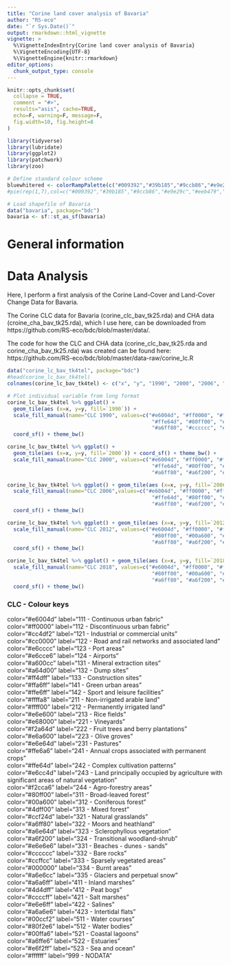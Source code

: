 ```yaml
---
title: "Corine land cover analysis of Bavaria"
author: "RS-eco"
date: "`r Sys.Date()`"
output: rmarkdown::html_vignette
vignette: >
  %\VignetteIndexEntry{Corine land cover analysis of Bavaria}
  %\VignetteEncoding{UTF-8}
  %\VignetteEngine{knitr::rmarkdown}
editor_options: 
  chunk_output_type: console
---
```


```r
knitr::opts_chunk$set(
  collapse = TRUE,
  comment = "#>",
  results="asis", cache=TRUE,
  echo=F, warning=F, message=F,
  fig.width=10, fig.height=8
)
```

```r
library(tidyverse)
library(lubridate)
library(ggplot2)
library(patchwork)
library(zoo)

# Define standard colour scheme
bluewhitered <- colorRampPalette(c("#009392","#39b185","#9ccb86","#e9e29c","#eeb479","#e88471","#cf597e"))(255)
#pie(rep(1,7),col=c("#009392","#39b185","#9ccb86","#e9e29c","#eeb479","#e88471","#cf597e"))
```

```r
# Load shapefile of Bavaria
data("bavaria", package="bdc")
bavaria <- sf::st_as_sf(bavaria)
```

# General information

<!--An analysis of the Euro-Codex data for Europe can be found here: https://www.dkrz.de/projekte-und-partner/HLRE-Projekte/focus/regionale-klimaprojektionen-fuer-europa
-->

# Data Analysis

Here, I perform a first analysis of the Corine Land-Cover and Land-Cover Change Data for Bavaria.

The Corine CLC data for Bavaria (corine_clc_bav_tk25.rda) and CHA data (croine_cha_bav_tk25.rda), which I use here, can be downloaded from https://github.com/RS-eco/bdc/blob/master/data/.

The code for how the CLC and CHA data (corine_clc_bav_tk25.rda and corine_cha_bav_tk25.rda) was created can be found here: https://github.com/RS-eco/bdc/blob/master/data-raw/corine_lc.R

```r
data("corine_lc_bav_tk4tel", package="bdc")
#head(corine_lc_bav_tk4tel)
colnames(corine_lc_bav_tk4tel) <- c("x", "y", "1990", "2000", "2006", "2012", "2018")

# Plot individual variable from long format
corine_lc_bav_tk4tel %>% ggplot() + 
  geom_tile(aes (x=x, y=y, fill=`1990`)) +
  scale_fill_manual(name="CLC 1990", values=c("#e6004d", "#ff0000", "#ffffa8", "#f2a64d", "#e6e64d",
                                               "#ffe64d", "#80ff00", "#00a600", "#4dff00", "#ccf24d",
                                               "#a6ff80", "#cccccc", "#a6a6ff", "#80f2e6")) + 
  coord_sf() + theme_bw()

corine_lc_bav_tk4tel %>% ggplot() + 
  geom_tile(aes (x=x, y=y, fill=`2000`)) + coord_sf() + theme_bw() + 
  scale_fill_manual(name="CLC 2000", values=c("#e6004d", "#ff0000", "#ffffa8", "#f2a64d", "#e6e64d",
                                               "#ffe64d", "#80ff00", "#00a600", "#4dff00", "#ccf24d",
                                               "#a6ff80", "#a6f200", "#cccccc", "#a6a6ff", "#80f2e6")) 

corine_lc_bav_tk4tel %>% ggplot() + geom_tile(aes (x=x, y=y, fill=`2006`)) +
  scale_fill_manual(name="CLC 2006",values=c("#e6004d", "#ff0000", "#ffffa8", "#f2a64d", "#e6e64d",
                                               "#ffe64d", "#80ff00", "#00a600", "#4dff00", "#ccf24d",
                                               "#a6ff80", "#a6f200", "#cccccc", "#a6a6ff", "#80f2e6")) + 
  coord_sf() + theme_bw()

corine_lc_bav_tk4tel %>% ggplot() + geom_tile(aes (x=x, y=y, fill=`2012`)) +
  scale_fill_manual(name="CLC 2012", values=c("#e6004d", "#ff0000", "#ffffa8", "#f2a64d", "#e6e64d",
                                               "#80ff00", "#00a600", "#4dff00", "#ccf24d",
                                               "#a6ff80", "#a6f200", "#cccccc", "#4d4dff", "#80f2e6")) + 
  coord_sf() + theme_bw()

corine_lc_bav_tk4tel %>% ggplot() + geom_tile(aes (x=x, y=y, fill=`2018`)) +
  scale_fill_manual(name="CLC 2018", values=c("#e6004d", "#ff0000", "#ffffa8", "#f2a64d", "#e6e64d",
                                               "#80ff00", "#00a600", "#4dff00", "#ccf24d",
                                               "#a6ff80", "#a6f200", "#cccccc", "#4d4dff", "#80f2e6")) + 
  coord_sf() + theme_bw()
```

### CLC - Colour keys

color="#e6004d" label="111 - Continuous urban fabric"  
color="#ff0000" label="112 - Discontinuous urban fabric"  
color="#cc4df2" label="121 - Industrial or commercial units"  
color="#cc0000" label="122 - Road and rail networks and associated land"  
color="#e6cccc" label="123 - Port areas"  
color="#e6cce6" label="124 - Airports"  
color="#a600cc" label="131 - Mineral extraction sites"  
color="#a64d00" label="132 - Dump sites"  
color="#ff4dff" label="133 - Construction sites"  
color="#ffa6ff" label="141 - Green urban areas"  
color="#ffe6ff" label="142 - Sport and leisure facilities"  
color="#ffffa8" label="211 - Non-irrigated arable land"  
color="#ffff00" label="212 - Permanently irrigated land"  
color="#e6e600" label="213 - Rice fields"  
color="#e68000" label="221 - Vineyards"  
color="#f2a64d" label="222 - Fruit trees and berry plantations"  
color="#e6a600" label="223 - Olive groves"  
color="#e6e64d" label="231 - Pastures"  
color="#ffe6a6" label="241 - Annual crops associated with permanent crops"  
color="#ffe64d" label="242 - Complex cultivation patterns"  
color="#e6cc4d" label="243 - Land principally occupied by agriculture with significant areas of natural vegetation"  
color="#f2cca6" label="244 - Agro-forestry areas"  
color="#80ff00" label="311 - Broad-leaved forest"  
color="#00a600" label="312 - Coniferous forest"  
color="#4dff00" label="313 - Mixed forest"  
color="#ccf24d" label="321 - Natural grasslands"  
color="#a6ff80" label="322 - Moors and heathland"  
color="#a6e64d" label="323 - Sclerophyllous vegetation"  
color="#a6f200" label="324 - Transitional woodland-shrub"  
color="#e6e6e6" label="331 - Beaches - dunes - sands"  
color="#cccccc" label="332 - Bare rocks"  
color="#ccffcc" label="333 - Sparsely vegetated areas"  
color="#000000" label="334 - Burnt areas"  
color="#a6e6cc" label="335 - Glaciers and perpetual snow"  
color="#a6a6ff" label="411 - Inland marshes"  
color="#4d4dff" label="412 - Peat bogs"  
color="#ccccff" label="421 - Salt marshes"  
color="#e6e6ff" label="422 - Salines"  
color="#a6a6e6" label="423 - Intertidal flats"  
color="#00ccf2" label="511 - Water courses"  
color="#80f2e6" label="512 - Water bodies"  
color="#00ffa6" label="521 - Coastal lagoons"  
color="#a6ffe6" label="522 - Estuaries"  
color="#e6f2ff" label="523 - Sea and ocean"  
color="#ffffff" label="999 - NODATA"  
